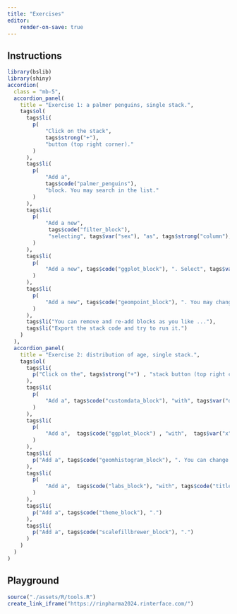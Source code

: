 ```yaml
---
title: "Exercises"
editor: 
    render-on-save: true
---
```


## Instructions

```r
library(bslib)
library(shiny)
accordion(
  class = "mb-5",
  accordion_panel(
    title = "Exercise 1: a palmer penguins, single stack.",
    tags$ol(
      tags$li(
        p(
            "Click on the stack",
            tags$strong("+"),
            "button (top right corner)."
        )
      ),
      tags$li(
        p(
            "Add a",
            tags$code("palmer_penguins"),
            "block. You may search in the list."
        )
      ),
      tags$li(
        p(
            "Add a new",
             tags$code("filter_block"),
             "selecting", tags$var("sex"), "as", tags$strong("column"), "and", tags$var("female"), "as", tags$strong("value"), ". Click on run."
        )
      ),
      tags$li(
        p(
            "Add a new", tags$code("ggplot_block"), ". Select", tags$var("x"), "and", tags$var("y") , "wizely."
        )
      ),
      tags$li(
        p(
            "Add a new", tags$code("geompoint_block"), ". You may change", tags$var("shape") , "and", tags$var("color"), "."
        )
      ),
      tags$li("You can remove and re-add blocks as you like ..."),
      tags$li("Export the stack code and try to run it.")
    )
  ),
  accordion_panel(
    title = "Exercise 2: distribution of age, single stack.",
    tags$ol(
      tags$li(
        p("Click on the", tags$strong("+") , "stack button (top right corner).")
      ),
      tags$li(
        p(
            "Add a", tags$code("customdata_block"), "with", tags$var("demo"), "as", tags$strong("selected"), "dataset."
        )
      ),
      tags$li(
        p(
            "Add a",  tags$code("ggplot_block") , "with",  tags$var("x"), "as", tags$strong("func"), "and",  tags$var("AGE") , "as", tags$strong("default_columns"), "."
        )
      ),
      tags$li(
        p("Add a", tags$code("geomhistogram_block"), ". You can change the parameters.")
      ),
      tags$li(
        p(
            "Add a",  tags$code("labs_block"), "with", tags$code("title = 'Distribution of Age'"), tags$code("x = 'Age (Years)'"), "and",  tags$code("y = 'Count'"), "as settings."
        )
      ),
      tags$li(
        p("Add a", tags$code("theme_block"), ".")
      ),
      tags$li(
        p("Add a", tags$code("scalefillbrewer_block"), ".")
      )
    )
  )
)
```

## Playground

:::{.column-screen-inset}
```r
source("./assets/R/tools.R")
create_link_iframe("https://rinpharma2024.rinterface.com/")
```
:::
